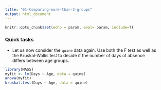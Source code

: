 ```yaml
---
title: "01-Comparing-more-than-2-groups"
output: html_document
---
```


```r
knitr::opts_chunk$set(echo = param, eval= param, include=T)
```


### Quick tasks

- Let us now consider the `quine` data again. Use both the F test as well as the Kruskal-Wallis test to decide if the number of days of absence differs between age groups. 

```r
library(MASS)
myfit <- lm(Days ~ Age, data = quine)
anova(myfit)
kruskal.test(Days ~ Age, data = quine)
```